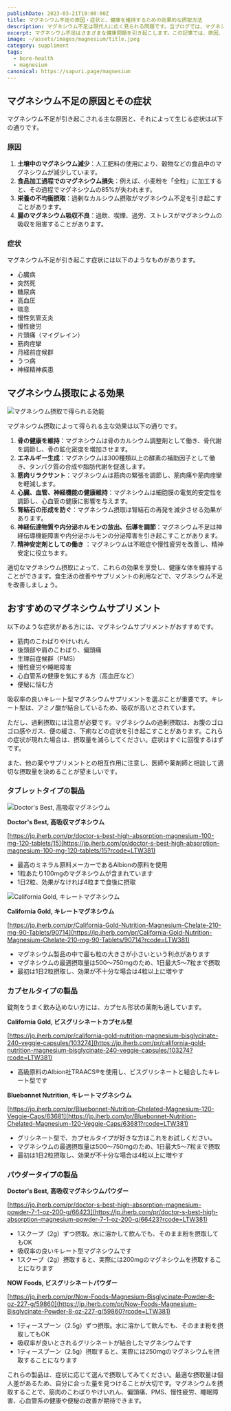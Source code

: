 ```yaml
---
publishDate: 2023-03-21T19:00:00Z
title: マグネシウム不足の原因・症状と、健康を維持するための効果的な摂取方法
description: マグネシウム不足は現代人に広く見られる問題です。当ブログでは、マグネシウム不足の原因や症状を解説し、健康的な摂取方法を提案します。マグネシウムの効果を最大限に活かして、健康な毎日を送りましょう。
excerpt: マグネシウム不足はさまざまな健康問題を引き起こします。この記事では、原因、症状、そして適切な摂取方法を紹介しています。
image: ~/assets/images/magnesium/title.jpeg
category: suppliment
tags:
  - bore-health
  - magnesium
canonical: https://sapuri.page/magnesium
---
```




## マグネシウム不足の原因とその症状

マグネシウム不足が引き起こされる主な原因と、それによって生じる症状は以下の通りです。

### 原因

1. **土壌中のマグネシウム減少**：人工肥料の使用により、穀物などの食品中のマグネシウムが減少しています。
2. **食品加工過程でのマグネシウム損失**：例えば、小麦粉を「全粒」に加工すると、その過程でマグネシウムの85%が失われます。
3. **栄養の不均衡摂取**：過剰なカルシウム摂取がマグネシウム不足を引き起こすことがあります。
4. **腸のマグネシウム吸収不良**：過飲、喫煙、過労、ストレスがマグネシウムの吸収を阻害することがあります。

### 症状

マグネシウム不足が引き起こす症状には以下のようなものがあります。

- 心臓病
- 突然死
- 糖尿病
- 高血圧
- 喘息
- 慢性気管支炎
- 慢性疲労
- 片頭痛（マイグレイン）
- 筋肉痙攣
- 月経前症候群
- うつ病
- 神経精神疾患


## マグネシウム摂取による効果

<Image src={benefit} quality="high" alt="マグネシウム摂取で得られる効能" />


マグネシウム摂取によって得られる主な効果は以下の通りです。

1. **骨の健康を維持**：マグネシウムは骨のカルシウム調整剤として働き、骨代謝を調節し、骨の鉱化密度を増加させます。
2. **エネルギー生成**：マグネシウムは300種類以上の酵素の補助因子として働き、タンパク質の合成や脂肪代謝を促進します。
3. **筋肉リラクサント**：マグネシウムは筋肉の緊張を調節し、筋肉痛や筋肉痙攣を軽減します。
4. **心臓、血管、神経機能の健康維持**：マグネシウムは細胞膜の電気的安定性を調節し、心血管の健康に影響を与えます。
5. **腎結石の形成を防ぐ**：マグネシウム摂取は腎結石の再発を減少させる効果があります。
6. **神経伝達物質や内分泌ホルモンの放出、伝導を調節**：マグネシウム不足は神経伝導機能障害や内分泌ホルモンの分泌障害を引き起こすことがあります。
7. **精神安定剤としての働き** ：マグネシウムは不眠症や慢性疲労を改善し、精神安定に役立ちます。

適切なマグネシウム摂取によって、これらの効果を享受し、健康な体を維持することができます。食生活の改善やサプリメントの利用などで、マグネシウム不足を改善しましょう。

## おすすめのマグネシウムサプリメント

以下のような症状がある方には、マグネシウムサプリメントがおすすめです。

- 筋肉のこわばりやけいれん
- 後頭部や肩のこわばり、偏頭痛
- 生理前症候群（PMS）
- 慢性疲労や睡眠障害
- 心血管系の健康を気にする方（高血圧など）
- 便秘に悩む方

吸収率の良いキレート型マグネシウムサプリメントを選ぶことが重要です。キレート型は、アミノ酸が結合しているため、吸収が高いとされています。

ただし、過剰摂取には注意が必要です。マグネシウムの過剰摂取は、お腹のゴロゴロ感やガス、便の緩さ、下痢などの症状を引き起こすことがあります。これらの症状が現れた場合は、摂取量を減らしてください。症状はすぐに回復するはずです。

また、他の薬やサプリメントとの相互作用に注意し、医師や薬剤師と相談して適切な摂取量を決めることが望ましいです。

### タブレットタイプの製品

<Image src={doctors_best_magnesium} height={400} alt="Doctor's Best, 高吸収マグネシウム" format="jpeg" />

**Doctor's Best, 高吸収マグネシウム**

[https://jp.iherb.com/pr/doctor-s-best-high-absorption-magnesium-100-mg-120-tablets/15](https://jp.iherb.com/pr/doctor-s-best-high-absorption-magnesium-100-mg-120-tablets/15?rcode=LTW381)

- 最高のミネラル原料メーカーであるAlbionの原料を使用
- 1粒あたり100mgのマグネシウムが含まれています
- 1日2粒、効果がなければ4粒まで食後に摂取


<Image src={california_magnesium} height={400} alt="California Gold, キレートマグネシウム" format="jpeg" />

**California Gold, キレートマグネシウム**

[https://jp.iherb.com/pr/California-Gold-Nutrition-Magnesium-Chelate-210-mg-90-Tablets/90714](https://jp.iherb.com/pr/California-Gold-Nutrition-Magnesium-Chelate-210-mg-90-Tablets/90714?rcode=LTW381)

- マグネシウム製品の中で最も粒の大きさが小さいという利点があります
- マグネシウムの最適摂取量は500〜750mgのため、1日最大5〜7粒まで摂取
- 最初は1日2粒摂取し、効果が不十分な場合は4粒以上に増やす

### カプセルタイプの製品
 
錠剤をうまく飲み込めない方には、カプセル形状の薬剤も適しています。

**California Gold, ビスグリシネートカプセル型**

[https://jp.iherb.com/pr/california-gold-nutrition-magnesium-bisglycinate-240-veggie-capsules/103274](https://jp.iherb.com/pr/california-gold-nutrition-magnesium-bisglycinate-240-veggie-capsules/103274?rcode=LTW381)

- 高級原料のAlbion社TRAACS®を使用し、ビスグリシネートと結合したキレート型です

**Bluebonnet Nutrition, キレートマグネシウム**

[https://jp.iherb.com/pr/Bluebonnet-Nutrition-Chelated-Magnesium-120-Veggie-Caps/63681](https://jp.iherb.com/pr/Bluebonnet-Nutrition-Chelated-Magnesium-120-Veggie-Caps/63681?rcode=LTW381)

- グリシネート型で、カプセルタイプが好きな方はこれをお試しください。
- マグネシウムの最適摂取量は500〜750mgのため、1日最大5〜7粒まで摂取
- 最初は1日2粒摂取し、効果が不十分な場合は4粒以上に増やす

### パウダータイプの製品 

**Doctor's Best, 高吸収マグネシウムパウダー**

[https://jp.iherb.com/pr/doctor-s-best-high-absorption-magnesium-powder-7-1-oz-200-g/66423](https://jp.iherb.com/pr/doctor-s-best-high-absorption-magnesium-powder-7-1-oz-200-g/66423?rcode=LTW381)

  - 1スクープ（2g）ずつ摂取。水に溶かして飲んでも、そのまま粉を摂取してもOK
  - 吸収率の良いキレート型マグネシウムです
  - 1スクープ（2g）摂取すると、実際には200mgのマグネシウムを摂取することになります



**NOW Foods, ビスグリシネートパウダー**

[https://jp.iherb.com/pr/Now-Foods-Magnesium-Bisglycinate-Powder-8-oz-227-g/59860](https://jp.iherb.com/pr/Now-Foods-Magnesium-Bisglycinate-Powder-8-oz-227-g/59860?rcode=LTW381)


  - 1ティースプーン（2.5g）ずつ摂取。水に溶かして飲んでも、そのまま粉を摂取してもOK
  - 吸収率が良いとされるグリシネートが結合したマグネシウムです
  - 1ティースプーン（2.5g）摂取すると、実際には250mgのマグネシウムを摂取することになります

これらの製品は、症状に応じて選んで摂取してみてください。最適な摂取量は個人差があるため、自分に合った量を見つけることが大切です。マグネシウムを摂取することで、筋肉のこわばりやけいれん、偏頭痛、PMS、慢性疲労、睡眠障害、心血管系の健康や便秘の改善が期待できます。
